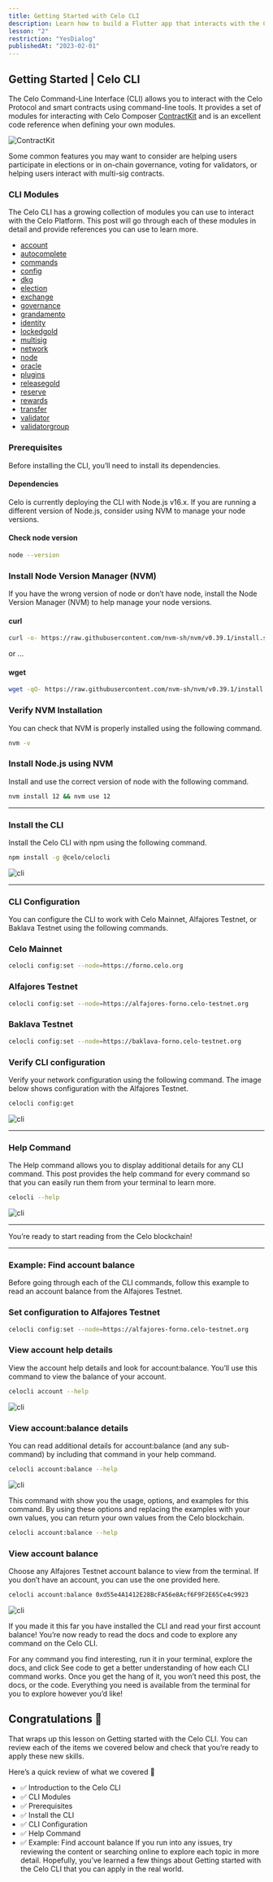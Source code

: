 ```yaml
---
title: Getting Started with Celo CLI
description: Learn how to build a Flutter app that interacts with the Celo blockchain
lesson: "2"
restriction: "YesDialog"
publishedAt: "2023-02-01"
---
```


## Getting Started | Celo CLI

The Celo Command-Line Interface (CLI) allows you to interact with the Celo Protocol and smart contracts
using command-line tools. It provides a set of modules for interacting with
Celo Composer [ContractKit](https://github.com/celo-org/celo-monorepo/tree/master/packages/sdk/contractkit)
and is an excellent code reference when defining your own modules.

![ContractKit](https://miro.medium.com/v2/resize:fit:4800/format:webp/1*9Te4Tzfcx5FTX0Wn7HKKWw.png)

Some common features you may want to consider are helping users participate in elections or in
on-chain governance, voting for validators, or helping users interact with multi-sig contracts.

### CLI Modules

The Celo CLI has a growing collection of modules you can use to interact with the Celo Platform.
This post will go through each of these modules in detail and provide references you can use to learn more.

- [account](https://docs.celo.org/command-line-interface/account)
- [autocomplete](https://docs.celo.org/command-line-interface/autocomplete)
- [commands](https://docs.celo.org/command-line-interface/commands)
- [config](https://docs.celo.org/command-line-interface/config)
- [dkg](https://docs.celo.org/command-line-interface/dkg)
- [election](https://docs.celo.org/command-line-interface/election)
- [exchange](https://docs.celo.org/command-line-interface/exchange)
- [governance](https://docs.celo.org/command-line-interface/governance)
- [grandamento](https://docs.celo.org/command-line-interface/grandamento)
- [identity](https://docs.celo.org/command-line-interface/identity)
- [lockedgold](https://docs.celo.org/command-line-interface/lockedgold)
- [multisig](https://docs.celo.org/command-line-interface/multisig)
- [network](https://docs.celo.org/command-line-interface/network)
- [node](https://docs.celo.org/command-line-interface/node)
- [oracle](https://docs.celo.org/command-line-interface/oracle)
- [plugins](https://docs.celo.org/command-line-interface/plugins)
- [releasegold](https://docs.celo.org/command-line-interface/releasegold)
- [reserve](https://docs.celo.org/command-line-interface/reserve)
- [rewards ](https://docs.celo.org/command-line-interface/rewards)
- [transfer](https://docs.celo.org/command-line-interface/transfer)
- [validator](https://docs.celo.org/command-line-interface/validator)
- [validatorgroup](https://docs.celo.org/command-line-interface/validatorgroup)

### Prerequisites

Before installing the CLI, you’ll need to install its dependencies.

#### Dependencies

Celo is currently deploying the CLI with Node.js v16.x. If you are running a different version of Node.js,
consider using NVM to manage your node versions.

#### Check node version

```bash
node --version
```

### Install Node Version Manager (NVM)

If you have the wrong version of node or don’t have node, install the Node Version Manager (NVM) to help
manage your node versions.

#### curl

```bash
curl -o- https://raw.githubusercontent.com/nvm-sh/nvm/v0.39.1/install.sh | bash
```

or ...

#### wget

```bash
wget -qO- https://raw.githubusercontent.com/nvm-sh/nvm/v0.39.1/install.sh | bash
```

### Verify NVM Installation

You can check that NVM is properly installed using the following command.

```bash
nvm -v
```

### Install Node.js using NVM

Install and use the correct version of node with the following command.

```bash
nvm install 12 && nvm use 12
```

---

### Install the CLI

Install the Celo CLI with npm using the following command.

```bash
npm install -g @celo/celocli
```

![cli](https://miro.medium.com/v2/resize:fit:4800/format:webp/1*YCKIe5lEpl5C7tIZzxvmrQ.png)

---

### CLI Configuration

You can configure the CLI to work with Celo Mainnet, Alfajores Testnet, or Baklava Testnet
using the following commands.

### Celo Mainnet

```bash
celocli config:set --node=https://forno.celo.org
```

### Alfajores Testnet

```bash
celocli config:set --node=https://alfajores-forno.celo-testnet.org
```

### Baklava Testnet

```bash
celocli config:set --node=https://baklava-forno.celo-testnet.org
```

### Verify CLI configuration

Verify your network configuration using the following command. The image below shows configuration with
the Alfajores Testnet.

```bash
celocli config:get
```

![cli](https://miro.medium.com/v2/resize:fit:4800/format:webp/1*h7Tln3zkg5G_HRdN9hBBqQ.png)

---

### Help Command

The Help command allows you to display additional details for any CLI command. This post provides the
help command for every command so that you can easily run them from your terminal to learn more.

```bash
celocli --help

```

![cli](https://miro.medium.com/v2/resize:fit:4800/format:webp/1*DlzIsX02Kgra2yFrhm0b2A.png)

---

You’re ready to start reading from the Celo blockchain!

---

### Example: Find account balance

Before going through each of the CLI commands, follow this example to read an account balance from the Alfajores Testnet.

### Set configuration to Alfajores Testnet

```bash
celocli config:set --node=https://alfajores-forno.celo-testnet.org

```

### View account help details

View the account help details and look for account:balance. You’ll use this command to view the
balance of your account.

```bash
celocli account --help

```

![cli](https://miro.medium.com/v2/resize:fit:4800/format:webp/1*ahLDog4GG4b43zIS54JNKg.png)

### View account:balance details

You can read additional details for account:balance (and any sub-command) by including that command in
your help command.

```bash
celocli account:balance --help

```

![cli](https://miro.medium.com/v2/resize:fit:4800/format:webp/1*C7QyW2bCEaA0WB7ljCWiXA.png)

This command with show you the usage, options, and examples for this command. By using these options and
replacing the examples with your own values, you can return your own values from the Celo blockchain.

```bash
celocli account:balance --help

```

### View account balance

Choose any Alfajores Testnet account balance to view from the terminal. If you don’t have an account,
you can use the one provided here.

```bash
celocli account:balance 0xd55e4A1412E28BcFA56e8Acf6F9F2E65Ce4c9923

```

![cli](https://miro.medium.com/v2/resize:fit:4800/format:webp/1*J6y1ETi8Mh7GHdV05x6jhw.png)

If you made it this far you have installed the CLI and read your first account balance! You’re now ready to read the docs and code to explore any command on the Celo CLI.

For any command you find interesting, run it in your terminal, explore the docs, and click See code
to get a better understanding of how each CLI command works. Once you get the hang of it, you won’t need
this post, the docs, or the code. Everything you need is available from the terminal for you to explore
however you’d like!

## Congratulations 🎉

That wraps up this lesson on Getting started with the Celo CLI. You can review each of the items we
covered below and check that you’re ready to apply these new skills.

Here’s a quick review of what we covered 🤔

- ✅ Introduction to the Celo CLI
- ✅ CLI Modules
- ✅ Prerequisites
- ✅ Install the CLI
- ✅ CLI Configuration
- ✅ Help Command
- ✅ Example: Find account balance
  If you run into any issues, try reviewing the content or searching online to explore each topic in more
  detail. Hopefully, you’ve learned a few things about Getting started with the Celo CLI that you can apply
  in the real world.
